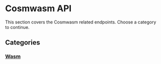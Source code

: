 # Cosmwasm API

This section covers the Cosmwasm related endpoints. Choose a category to continue.

## Categories

<div className="grid grid-cols-1 md:grid-cols-3 gap-4 mb-6 mt-4">
<a href="/reference/api/cosmwasm/wasm" className="nextra-card focus-visible:nextra-focus flex flex-col justify-start overflow-hidden rounded-lg border border-gray-200 text-current no-underline hover:shadow-gray-100 dark:shadow-none dark:hover:shadow-none shadow-gray-100 active:shadow-sm active:shadow-gray-200 transition-all duration-200 hover:border-gray-300 bg-transparent shadow-sm dark:border-neutral-800 hover:bg-slate-50 hover:shadow-md dark:hover:border-neutral-700 dark:hover:bg-neutral-900">
  <span class="flex items-center gap-2 p-4 text-gray-700 hover:text-gray-900 after:transition-transform after:duration-75 group-hover:after:translate-x-0.5 group-focus:after:translate-x-0.5 dark:text-neutral-200 dark:hover:text-neutral-50">
    <h3 className="m-0 text-base font-semibold">Wasm</h3>
  </span>
</a>
</div>
